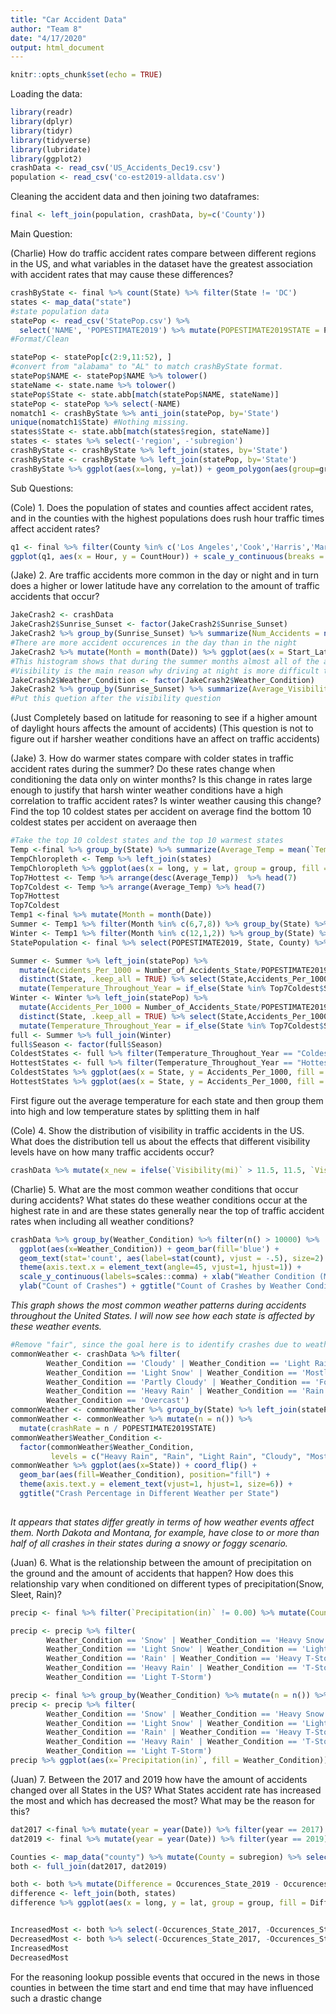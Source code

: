 ```yaml
---
title: "Car Accident Data"
author: "Team 8"
date: "4/17/2020"
output: html_document
---
```


```r
knitr::opts_chunk$set(echo = TRUE)
```

Loading the data:
```r
library(readr) 
library(dplyr)
library(tidyr)
library(tidyverse)
library(lubridate)
library(ggplot2)
crashData <- read_csv('US_Accidents_Dec19.csv')
population <- read_csv('co-est2019-alldata.csv')
```



Cleaning the accident data and then joining two dataframes:
```r
final <- left_join(population, crashData, by=c('County'))
```

Main Question: 

(Charlie) How do traffic accident rates compare between different regions in the US, and what variables in the dataset have the greatest association with accident rates that may cause these differences?

```r
crashByState <- final %>% count(State) %>% filter(State != 'DC')
states <- map_data("state")
#state population data
statePop <- read_csv('StatePop.csv') %>%
  select('NAME', 'POPESTIMATE2019') %>% mutate(POPESTIMATE2019STATE = POPESTIMATE2019) %>% select(-POPESTIMATE2019)
#Format/Clean

statePop <- statePop[c(2:9,11:52), ]
#convert from "alabama" to "AL" to match crashByState format.
statePop$NAME <- statePop$NAME %>% tolower()
stateName <- state.name %>% tolower()
statePop$State <- state.abb[match(statePop$NAME, stateName)]
statePop <- statePop %>% select(-NAME)
nomatch1 <- crashByState %>% anti_join(statePop, by='State')
unique(nomatch1$State) #Nothing missing.
states$State <- state.abb[match(states$region, stateName)]
states <- states %>% select(-'region', -'subregion')
crashByState <- crashByState %>% left_join(states, by='State')
crashByState <- crashByState %>% left_join(statePop, by='State')
crashByState %>% ggplot(aes(x=long, y=lat)) + geom_polygon(aes(group=group, fill= n / POPESTIMATE2019STATE * 1000)) + scale_fill_distiller(trans='log', palette = 'YlGn', direction = 1) + xlab("Longitude") + ylab("Latitude") + ggtitle("Traffic Accident Rate per US State") + labs(fill="Crash Rate per 1000")
```

Sub Questions:

(Cole) 1. Does the population of states and counties affect accident rates, and in the counties with the highest populations does rush hour traffic times affect accident rates?
 
```r
q1 <- final %>% filter(County %in% c('Los Angeles','Cook','Harris','Maricopa','San Diego')) %>% group_by(Hour,County) %>% mutate(CountHour = n())
ggplot(q1, aes(x = Hour, y = CountHour)) + scale_y_continuous(breaks = seq(0, 6000, 1000),labels = function(x) format(x, scientific = FALSE)) + scale_x_continuous(breaks = seq(0, 23, 1)) + labs(title="Highest Populated County Accident Rates", x="Hour of Day", y="Number of Accidents",color="County") + geom_line(aes(color = factor(County)))
```

(Jake) 2. Are traffic accidents more common in the day or night and in turn does a higher or lower latitude have any correlation to the amount of traffic accidents that occur?


```r
JakeCrash2 <- crashData
JakeCrash2$Sunrise_Sunset <- factor(JakeCrash2$Sunrise_Sunset)
JakeCrash2 %>% group_by(Sunrise_Sunset) %>% summarize(Num_Accidents = n()) %>% ggplot(aes(x = Sunrise_Sunset, y =Num_Accidents)) + geom_bar(stat= 'identity', fill = "blue4") + geom_text(aes(label = Num_Accidents), colour = "Black", vjust = 0) + ggtitle("Number of Accidents Day vs. Night") + xlab("Time of Day") + ylab("Number of Accidents")
#There are more accident occurences in the day than in the night
JakeCrash2 %>% mutate(Month = month(Date)) %>% ggplot(aes(x = Start_Lat, fill = Sunrise_Sunset)) + geom_histogram(position = "fill",bindwith = 1.5) + facet_wrap(~Month) + ggtitle("Distribution of Number of Accidents by Latitude Faceted by Month") + xlab("Latitude") + ylab("Number of Accidents") + labs(fill = "Time of Day")
#This histogram shows that during the summer months almost all of the accidents happen during the day yet during the winter months they almost are half of the proportion of all accidents that happen. This is because daylight hours decrease during the winter. One trend in this histogram is also the fact that especially during the winter months generally as you increase in lattitude so does the proportion of night accidents the reasoning for this is as your lattitude increases daylight hours during the winter decrease more and more as you go up so its makes sense that they would be represented more heavily during the winter months. More people are forced to drive in the nighttime because not as much daylight and even though our data says more accidents occur in the daylight there are probably underlying variables that are affecting this such as sleep habits and people not wanting to drive at night. Yet eexpecially in northern regions people are forced to drive at night as the number of daylight hours decreses.
#Visibility is the main reason why driving at night is more difficult than in the day in actuality.
JakeCrash2$Weather_Condition <- factor(JakeCrash2$Weather_Condition)
JakeCrash2 %>% group_by(Sunrise_Sunset) %>% summarize(Average_Visibility = mean(`Visibility(mi)`))
#Put this quetion after the visibility question
```

(Just Completely based on latitude for reasoning to see if a higher amount of daylight hours affects the amount of accidents)
(This question is not to figure out if harsher weather conditions have an affect on traffic accidents)


(Jake) 3. How do warmer states compare with colder states in traffic accident rates during the summer? Do these rates change when conditioning the data only on winter months? Is this change in rates large enough to justify that harsh winter weather conditions have a high correlation to traffic accident rates?
Is winter weather causing this change?
Find the top 10 coldest states per accident on average find the bottom 10 coldest states per accident on averaage then 

```r
#Take the top 10 coldest states and the top 10 warmest states
Temp <-final %>% group_by(State) %>% summarize(Average_Temp = mean(`Temperature(F)`))
TempChloropleth <- Temp %>% left_join(states)
TempChloropleth %>% ggplot(aes(x = long, y = lat, group = group, fill = Average_Temp)) + geom_polygon() + ggtitle("Average Temperature During Crashes in States") + scale_fill_distiller(palette = 'YlOrRd', direction = 1)
Top7Hottest <- Temp %>% arrange(desc(Average_Temp))  %>% head(7)
Top7Coldest <- Temp %>% arrange(Average_Temp) %>% head(7)
Top7Hottest
Top7Coldest
Temp1 <-final %>% mutate(Month = month(Date))
Summer <- Temp1 %>% filter(Month %in% c(6,7,8)) %>% group_by(State) %>% mutate(Number_of_Accidents_State = n(), Average_Temp_in_Season = mean(`Temperature(F)`))
Winter <- Temp1 %>% filter(Month %in% c(12,1,2)) %>% group_by(State) %>% mutate(Number_of_Accidents_State = n(), Average_Temp_in_Season = mean(`Temperature(F)`))
StatePopulation <- final %>% select(POPESTIMATE2019, State, County) %>% distinct(County, .keep_all = TRUE) %>% group_by(State) %>% summarize(State_Population = sum(POPESTIMATE2019)) 

Summer <- Summer %>% left_join(statePop) %>%
  mutate(Accidents_Per_1000 = Number_of_Accidents_State/POPESTIMATE2019STATE*1000) %>%
  distinct(State, .keep_all = TRUE) %>% select(State,Accidents_Per_1000, Average_Temp_in_Season) %>%
  mutate(Temperature_Throughout_Year = if_else(State %in% Top7Coldest$State, "Coldest", if_else(State %in% Top7Hottest$State, "Hottest", "In Between"))) %>% mutate(Season = 'Summer')
Winter <- Winter %>% left_join(statePop) %>%
  mutate(Accidents_Per_1000 = Number_of_Accidents_State/POPESTIMATE2019STATE*1000) %>% 
  distinct(State, .keep_all = TRUE) %>% select(State,Accidents_Per_1000, Average_Temp_in_Season) %>%
  mutate(Temperature_Throughout_Year = if_else(State %in% Top7Coldest$State, "Coldest", if_else(State %in% Top7Hottest$State, "Hottest", "In Between"))) %>% mutate(Season = 'Winter')
full <- Summer %>% full_join(Winter)
full$Season <- factor(full$Season)
ColdestStates <- full %>% filter(Temperature_Throughout_Year == "Coldest")
HottestStates <- full %>% filter(Temperature_Throughout_Year == "Hottest")
ColdestStates %>% ggplot(aes(x = State, y = Accidents_Per_1000, fill = Season)) + geom_bar(position= "dodge", stat = 'identity') + ggtitle("Accident Rates of 7 Coldest States by Season")
HottestStates %>% ggplot(aes(x = State, y = Accidents_Per_1000, fill = Season)) + geom_bar(position= "dodge", stat = 'identity') + ggtitle("Accident Rates of 7 Warmest States by Season")
```

First figure out the average temperature for each state and then group them into high and low temperature states by splitting them in half

(Cole) 4. Show the distribution of visibility in traffic accidents in the US. What does the distribution tell us about the effects that different visibility levels have on how many traffic accidents occur?

```r
crashData %>% mutate(x_new = ifelse(`Visibility(mi)` > 11.5, 11.5, `Visibility(mi)`)) %>% ggplot(aes(x_new)) + geom_histogram(binwidth = 1, col = "black", fill = "cornflowerblue") + scale_y_continuous(breaks = seq(0, 600000, 100000),labels = function(x) format(x, scientific = FALSE)) + scale_x_continuous(breaks = seq(0, 11, 1)) + labs(title="Distribution of Visibility in Traffic Accidents in the US",x="Visibility in Miles",y="Number of Accidents")
```

(Charlie) 5. What are the most common weather conditions that occur during accidents? What states do these weather conditions occur at the highest rate in and are these states generally near the top of traffic accident rates when including all weather conditions?

```r
crashData %>% group_by(Weather_Condition) %>% filter(n() > 10000) %>%
  ggplot(aes(x=Weather_Condition)) + geom_bar(fill='blue') + 
  geom_text(stat='count', aes(label=stat(count), vjust = -.5), size=2) + 
  theme(axis.text.x = element_text(angle=45, vjust=1, hjust=1)) + 
  scale_y_continuous(labels=scales::comma) + xlab("Weather Condition (More than 10,000 Occurences)") + 
  ylab("Count of Crashes") + ggtitle("Count of Crashes by Weather Condition")
```

*This graph shows the most common weather patterns during accidents throughout the United States. I will now see how each state is affected by these weather events.*

```r
#Remove "fair", since the goal here is to identify crashes due to weather anomalies
commonWeather <- crashData %>% filter(
        Weather_Condition == 'Cloudy' | Weather_Condition == 'Light Rain' | 
        Weather_Condition == 'Light Snow' | Weather_Condition == 'Mostly Cloudy' |
        Weather_Condition == 'Partly Cloudy' | Weather_Condition == 'Fog' | 
        Weather_Condition == 'Heavy Rain' | Weather_Condition == 'Rain' | 
        Weather_Condition == 'Overcast')
commonWeather <- commonWeather %>% group_by(State) %>% left_join(statePop, by='State')
commonWeather <- commonWeather %>% mutate(n = n()) %>% 
  mutate(crashRate = n / POPESTIMATE2019STATE)
commonWeather$Weather_Condition <- 
  factor(commonWeather$Weather_Condition, 
         levels = c("Heavy Rain", "Rain", "Light Rain", "Cloudy", "Mostly Cloudy", "Partly Cloudy", "Overcast", "Fog", "Light Snow"))
commonWeather %>% ggplot(aes(x=State)) + coord_flip() + 
  geom_bar(aes(fill=Weather_Condition), position="fill") + 
  theme(axis.text.y = element_text(vjust=1, hjust=1, size=6)) +
  ggtitle("Crash Percentage in Different Weather per State")
  
```

*It appears that states differ greatly in terms of how weather events affect them. North Dakota and Montana, for example, have close to or more than half of all crashes in their states during a snowy or foggy scenario.*

(Juan) 6. What is the relationship between the amount of precipitation on the ground and the amount of accidents that happen? How does this relationship vary when conditioned on different types of precipitation(Snow, Sleet, Rain)?

```r
precip <- final %>% filter(`Precipitation(in)` != 0.00) %>% mutate(CountHour = n())
```
```r
precip <- precip %>% filter(
        Weather_Condition == 'Snow' | Weather_Condition == 'Heavy Snow' | 
        Weather_Condition == 'Light Snow' | Weather_Condition == 'Light Rain' |
        Weather_Condition == 'Rain' | Weather_Condition == 'Heavy T-Storm' | 
        Weather_Condition == 'Heavy Rain' | Weather_Condition == 'T-Storm' | 
        Weather_Condition == 'Light T-Storm') 

```
```r
precip <- final %>% group_by(Weather_Condition) %>% mutate(n = n()) %>% filter(`Precipitation(in)` != 0.00)
precip <- precip %>% filter(
        Weather_Condition == 'Snow' | Weather_Condition == 'Heavy Snow' | 
        Weather_Condition == 'Light Snow' | Weather_Condition == 'Light Rain' |
        Weather_Condition == 'Rain' | Weather_Condition == 'Heavy T-Storm' | 
        Weather_Condition == 'Heavy Rain' | Weather_Condition == 'T-Storm' | 
        Weather_Condition == 'Light T-Storm') 
precip %>% ggplot(aes(x=`Precipitation(in)`, fill = Weather_Condition)) + geom_histogram(bins = 40) + scale_x_continuous(breaks = seq(0, 1,.1), lim = c(0, 1))
```

(Juan) 7. Between the 2017 and 2019 how have the amount of accidents changed over all States in the US? What States accident rate has increased the most and which has decreased the most? What may be the reason for this?


```r
dat2017 <-final %>% mutate(year = year(Date)) %>% filter(year == 2017) %>% group_by(State) %>% summarize(Occurences_State_2017 = n())
dat2019 <- final %>% mutate(year = year(Date)) %>% filter(year == 2019) %>% group_by(State) %>% summarize(Occurences_State_2019 = n())

Counties <- map_data("county") %>% mutate(County = subregion) %>% select(-subregion)
both <- full_join(dat2017, dat2019)

both <- both %>% mutate(Difference = Occurences_State_2019 - Occurences_State_2017)
difference <- left_join(both, states)
difference %>% ggplot(aes(x = long, y = lat, group = group, fill = Difference)) + geom_polygon() + scale_fill_distiller(palette = 'Blues',direction =1 ) + ggtitle("Difference in Traffic Accidents from 2017 to 2019 (2019-2017)")


IncreasedMost <- both %>% select(-Occurences_State_2017, -Occurences_State_2019) %>% arrange(desc(Difference)) %>% head(1)
DecreasedMost <- both %>% select(-Occurences_State_2017, -Occurences_State_2019) %>% arrange(Difference) %>% head(1)
IncreasedMost
DecreasedMost
```


For the reasoning lookup possible events that occured in the news in those counties in between the time start and end time that may have influenced such a drastic change

